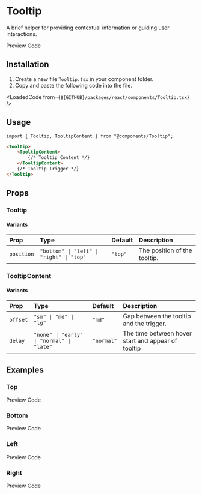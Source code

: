 
# Tooltip
A brief helper for providing contextual information or guiding user interactions.

<TabProvider defaultName="preview">
    <TabList>
        <TabTrigger name="preview">Preview</TabTrigger>
        <TabTrigger name="code">Code</TabTrigger>
    </TabList>
    <TabContent name="preview">
        <Story layout="centered">
            <TooltipDemo />
        </Story>
    </TabContent>
    <TabContent name="code">
        <LoadedCode from={`${GITHUB}/packages/react/src/docs/components/TooltipBlocks/Preview.tsx`} />
    </TabContent>
</TabProvider>

## Installation

1. Create a new file `Tooltip.tsx` in your component folder.
2. Copy and paste the following code into the file.

<LoadedCode from={`${GITHUB}/packages/react/components/Tooltip.tsx`} />

## Usage

```tsx
import { Tooltip, TooltipContent } from "@components/Tooltip";
```

```html
<Tooltip>
    <TooltipContent>
        {/* Tooltip Content */}
    </TooltipContent>
    {/* Tooltip Trigger */}
</Tooltip>
```

## Props

### Tooltip

#### Variants

| Prop       | Type                                     | Default | Description                  |
|:-----------|:-----------------------------------------|:--------|:-----------------------------|
| `position` | `"bottom" \| "left" \| "right" \| "top"` | `"top"` | The position of the tooltip. |

### TooltipContent

#### Variants

| Prop     | Type                                      | Default    | Description                                        |
|:---------|:------------------------------------------|:-----------|:---------------------------------------------------|
| `offset` | `"sm" \| "md" \| "lg"`                    | `"md"`     | Gap between the tooltip and the trigger.           |
| `delay`  | `"none" \| "early" \| "normal" \| "late"` | `"normal"` | The time between hover start and appear of tooltip |

## Examples


### Top

<TabProvider defaultName="preview">
    <TabList>
        <TabTrigger name="preview">Preview</TabTrigger>
        <TabTrigger name="code">Code</TabTrigger>
    </TabList>
    <TabContent name="preview">
        <Story layout="centered">
            <Examples.Top />
        </Story>
    </TabContent>
    <TabContent name="code">
        <LoadedCode from={`${GITHUB}/packages/react/src/docs/components/TooltipBlocks/Examples/Top.tsx`} />
    </TabContent>
</TabProvider>

### Bottom

<TabProvider defaultName="preview">
    <TabList>
        <TabTrigger name="preview">Preview</TabTrigger>
        <TabTrigger name="code">Code</TabTrigger>
    </TabList>
    <TabContent name="preview">
        <Story layout="centered">
            <Examples.Bottom />
        </Story>
    </TabContent>
    <TabContent name="code">
        <LoadedCode from={`${GITHUB}/packages/react/src/docs/components/TooltipBlocks/Examples/Bottom.tsx`} />
    </TabContent>
</TabProvider>

### Left

<TabProvider defaultName="preview">
    <TabList>
        <TabTrigger name="preview">Preview</TabTrigger>
        <TabTrigger name="code">Code</TabTrigger>
    </TabList>
    <TabContent name="preview">
        <Story layout="centered">
            <Examples.Left />
        </Story>
    </TabContent>
    <TabContent name="code">
        <LoadedCode from={`${GITHUB}/packages/react/src/docs/components/TooltipBlocks/Examples/Left.tsx`} />
    </TabContent>
</TabProvider>

### Right

<TabProvider defaultName="preview">
    <TabList>
        <TabTrigger name="preview">Preview</TabTrigger>
        <TabTrigger name="code">Code</TabTrigger>
    </TabList>
    <TabContent name="preview">
        <Story layout="centered">
            <Examples.Right />
        </Story>
    </TabContent>
    <TabContent name="code">
        <LoadedCode from={`${GITHUB}/packages/react/src/docs/components/TooltipBlocks/Examples/Right.tsx`} />
    </TabContent>
</TabProvider>
